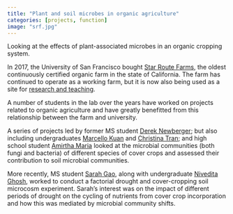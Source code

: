 ```yaml
---
title: "Plant and soil microbes in organic agriculture"
categories: [projects, function]
image: "srf.jpg"
---
```


Looking at the effects of plant-associated microbes in an organic cropping system.

In 2017, the University of San Francisco bought [Star Route Farms](https://www.starroutefarms.org/), the oldest continuously certified organic farm in the state of California. The farm has continued to operate as a working farm, but it is now also being used as a site for [research and teaching](https://www.usfca.edu/faculty-research/star-route-farms).

A number of students in the lab over the years have worked on projects related to organic agriculture and have greatly benefitted from this relationship between the farm and university.

A series of projects led by former MS student [Derek Newberger](../../../people/grad/derek_newberger); but also including undergraduates [Marcello Kuan](../../../people/ug/marcello_kuan) and [Christina Tran](../../../people/ug/christina_tran); and high school student [Amirtha Maria](../../../people/hs/amirtha_maria) looked at the microbial communities (both fungi and bacteria) of different species of cover crops and assessed their contribution to soil microbial communities.

More recently, MS student [Sarah Gao](../../../people/grad/sarah_gao), along with undergraduate [Nivedita Ghosh](../../../people/ug/nivedita_ghosh), worked to conduct a factorial drought and cover-cropping soil microcosm experiment. Sarah's interest was on the impact of different periods of drought on the cycling of nutrients from cover crop incorporation and how this was mediated by microbial community shifts.
